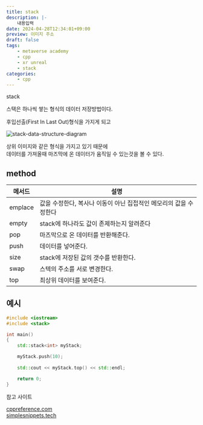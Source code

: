 ```yaml
---
title: stack
description: |-
    내용입력
date: 2024-04-28T12:34:01+09:00
preview: 이미지 주소
draft: false
tags:
    - metaverse academy
    - cpp
    - xr unreal
    - stack
categories:
    - cpp
---
```


stack

스택은 하나씩 쌓는 형식의 데이터 저장방법이다.

후입선출(First In Last Out)형식을 가지게 되고

![stack-data-structure-diagram](./assets/stack-data-structure-diagram.jpg)

상위 이미지와 같은 형식을 가지고 있기 때문에\
데이터를 가져올때 마즈막에 온 데이터가 움직일 수 있는것을 볼 수 있다.

## method

| 메서드 | 설명 |
| --- | --- |
| emplace | 값을 수정한다, 복사나 이동이 아닌 집접적인 메모리의 값을 수정한다 |
| empty | stack에 하나라도 값이 존제하는지 알려준다 |
| pop | 마즈막으로 온 데이터를 반환해준다. |
| push | 데이터를 넣어준다. |
| size | stack에 저장된 값의 갯수를 반환한다. |
| swap | 스텍의 주소를 서로 변경한다. |
| top | 최상위 데이터를 보여준다. |

## 예시

```cpp filename="main.cpp"
#include <iostream>
#include <stack>

int main()
{
    std::stack<int> myStack;

    myStack.push(10);
    
    std::cout << myStack.top() << std::endl;

    return 0;
}
```
참고 사이트

[cppreference.com](https://en.cppreference.com/w/cpp/container/stack)\
[simplesnippets.tech](https://simplesnippets.tech/what-is-stack-data-structure-c-program-to-implement-stack-ds-operations/)
